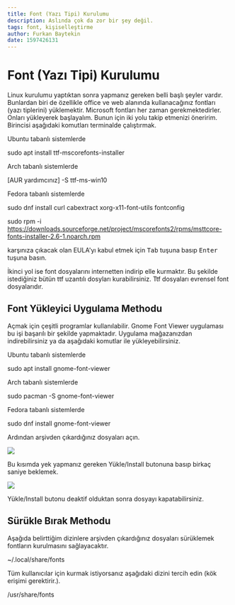 ```yaml
---
title: Font (Yazı Tipi) Kurulumu
description: Aslında çok da zor bir şey değil.
tags: font, kişiselleştirme
author: Furkan Baytekin
date: 1597426131
---
```



# Font (Yazı Tipi) Kurulumu

Linux kurulumu yaptıktan sonra yapmanız gereken belli başlı şeyler vardır. Bunlardan biri de özellikle office ve web alanında kullanacağınız fontları (yazı tiplerini) yüklemektir. Microsoft fontları her zaman gerekmektedirler. Onları yükleyerek başlayalım. Bunun için iki yolu takip etmenizi öneririm. Birincisi aşağıdaki komutları terminalde çalıştırmak.

Ubuntu tabanlı sistemlerde

<Window>
  <Terminal>sudo apt install ttf-mscorefonts-installer</Terminal>
</Window>

Arch tabanlı sistemlerde

<Window>
  <Terminal>[AUR yardımcınız] -S ttf-ms-win10</Terminal>
</Window>

Fedora tabanlı sistemlerde

<Window>
  <Terminal>sudo dnf install curl cabextract xorg-x11-font-utils fontconfig</Terminal>

  <Terminal>sudo rpm -i https://downloads.sourceforge.net/project/mscorefonts2/rpms/msttcore-fonts-installer-2.6-1.noarch.rpm</Terminal>
</Window>

karşınıza çıkacak olan EULA'yı kabul etmek için <kbd>Tab</kbd> tuşuna basıp <kbd>Enter</kbd> tuşuna basın.

İkinci yol ise font dosyalarını internetten indirip elle kurmaktır. Bu şekilde istediğiniz bütün ttf uzantılı dosyları kurabilirsiniz. Ttf dosyaları evrensel font dosyalarıdır.

## Font Yükleyici Uygulama Methodu

Açmak için çeşitli programlar kullanılabilir. Gnome Font Viewer uygulaması bu işi başarılı bir şekilde yapmaktadır. Uygulama mağazanızdan indirebilirsiniz ya da aşağıdaki komutlar ile yükleyebilirsiniz.

Ubuntu tabanlı sistemlerde

<Window>
  <Terminal>sudo apt install gnome-font-viewer</Terminal>
</Window>

Arch tabanlı sistemlerde

<Window>
  <Terminal>sudo pacman -S gnome-font-viewer</Terminal>
</Window>

Fedora tabanlı sistemlerde

<Window>
  <Terminal>sudo dnf install gnome-font-viewer</Terminal>
</Window>

Ardından arşivden çıkardığınız dosyaları açın.

<img src="/uploads/blogs/font_yazi_tipi_kurulumu/noninstalled.png" />

Bu kısımda yek yapmanız gereken Yükle/Install butonuna basıp birkaç saniye beklemek.

<img src="/uploads/blogs/font_yazi_tipi_kurulumu/installed.png" />

Yükle/Install butonu deaktif olduktan sonra dosyayı kapatabilirsiniz.

## Sürükle Bırak Methodu

Aşağıda belirttiğim dizinlere arşivden çıkardığınız dosyaları sürüklemek fontların kurulmasını sağlayacaktır.

<Window>
  <Location>~/.local/share/fonts</Location>
</Window>

Tüm kullanıcılar için kurmak istiyorsanız aşağıdaki dizini tercih edin (kök erişimi gerektirir.).

<Window>
  <Location>/usr/share/fonts</Location>
</Window>
